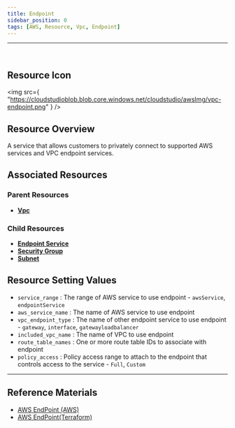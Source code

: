 ```yaml
---
title: Endpoint
sidebar_position: 0
tags: [AWS, Resource, Vpc, Endpoint]
---
```


<hr />
<br />

## Resource Icon

<img
    src={
        "https://cloudstudioblob.blob.core.windows.net/cloudstudio/awsImg/vpc-endpoint.png"
    }
/>

## Resource Overview

A service that allows customers to privately connect to supported AWS services and VPC endpoint services.

## Associated Resources

### Parent Resources

-   [**Vpc**](https://docs.cstudio.app/en/docs/resource/aws/Vpc/Vpc)

### Child Resources

-   [**Endpoint Service**](https://docs.cstudio.app/en/docs/resource/aws/Vpc/EndpointService)
-   [**Security Group**](https://docs.cstudio.app/en/docs/resource/aws/Vpc/SecurityGroup)
-   [**Subnet**](https://docs.cstudio.app/en/docs/resource/aws/Vpc/Subnet)

## Resource Setting Values

-   `service_range` : The range of AWS service to use endpoint - `awsService`, `endpointService`
-   `aws_service_name` : The name of AWS service to use endpoint
-   `vpc_endpoint_type` : The name of other endpoint service to use endpoint - `gateway`, `interface`, `gatewayloadbalancer`
-   `included_vpc_name` : The name of VPC to use endpoint
-   `route_table_names` : One or more route table IDs to associate with endpoint
-   `policy_access` : Policy access range to attach to the endpoint that controls access to the service - `Full`, `Custom`

---

## Reference Materials

-   [AWS EndPoint (AWS)](https://docs.aws.amazon.com/whitepapers/latest/aws-privatelink/what-are-vpc-endpoints.html)
-   [AWS EndPoint(Terraform)](https://registry.terraform.io/providers/hashicorp/aws/latest/docs/resources/vpc_endpoint)
